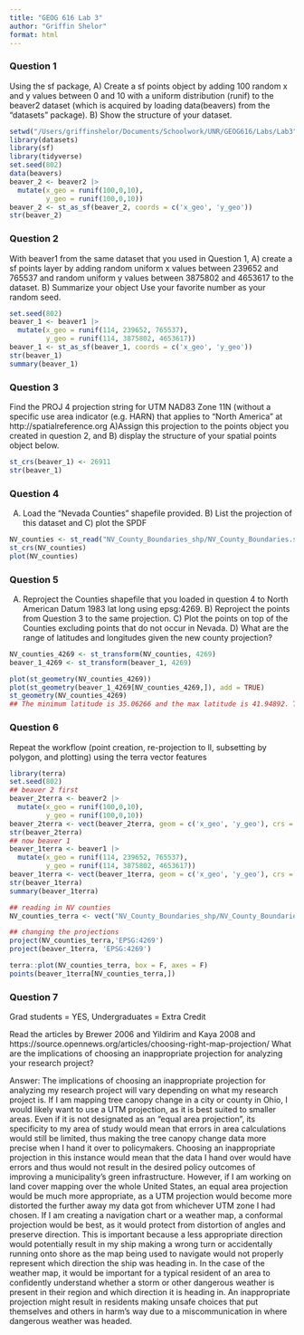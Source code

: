 ```yaml
---
title: "GEOG 616 Lab 3"
author: "Griffin Shelor"
format: html
---
```


### Question 1
Using the sf package, A) Create a sf points object by adding 100 random x and y values between 0 and 10 with a uniform distribution (runif) to the beaver2 dataset (which is acquired by loading data(beavers) from the "datasets" package). B) Show the structure of your dataset.

```r
setwd("/Users/griffinshelor/Documents/Schoolwork/UNR/GEOG616/Labs/Lab3")
library(datasets)
library(sf)
library(tidyverse)
set.seed(802)
data(beavers)
beaver_2 <- beaver2 |>
  mutate(x_geo = runif(100,0,10),
         y_geo = runif(100,0,10))
beaver_2 <- st_as_sf(beaver_2, coords = c('x_geo', 'y_geo'))
str(beaver_2)
```

### Question 2

With beaver1 from the same dataset that you used in Question 1, A) create a sf points layer by adding random uniform x values between 239652 and 765537 and random uniform y values between 3875802 and 4653617 to the dataset. B) Summarize your object Use your favorite number as your random seed.

```r
set.seed(802)
beaver_1 <- beaver1 |>
  mutate(x_geo = runif(114, 239652, 765537),
         y_geo = runif(114, 3875802, 4653617))
beaver_1 <- st_as_sf(beaver_1, coords = c('x_geo', 'y_geo'))
str(beaver_1)
summary(beaver_1)
```

### Question 3

Find the PROJ 4 projection string for UTM NAD83 Zone 11N (without a specific use area indicator (e.g. HARN) that applies to "North America" at http://spatialreference.org A)Assign this projection to the points object you created in question 2, and B) display the structure of your spatial points object below.

```r
st_crs(beaver_1) <- 26911
str(beaver_1)
```

### Question 4

A) Load the "Nevada Counties" shapefile provided. B) List the projection of this dataset and C) plot the SPDF
```r
NV_counties <- st_read("NV_County_Boundaries_shp/NV_County_Boundaries.shp")
st_crs(NV_counties)
plot(NV_counties)
```

### Question 5

A) Reproject the Counties shapefile that you loaded in question 4 to North American Datum 1983 lat long using epsg:4269. B) Reproject the points from Question 3 to the same projection. C) Plot the points on top of the Counties excluding points that do not occur in Nevada. D) What are the range of latitudes and longitudes given the new county projection?

```r
NV_counties_4269 <- st_transform(NV_counties, 4269)
beaver_1_4269 <- st_transform(beaver_1, 4269)
```

```r
plot(st_geometry(NV_counties_4269))
plot(st_geometry(beaver_1_4269[NV_counties_4269,]), add = TRUE)
st_geometry(NV_counties_4269)
## The minimum latitude is 35.06266 and the max latitude is 41.94892. The minimum longitude is -119.9168 and the max longitude is -114.052.
```

### Question 6

Repeat the workflow (point creation, re-projection to ll, subsetting by polygon, and plotting) using the terra vector features
```r
library(terra)
set.seed(802)
## beaver 2 first
beaver_2terra <- beaver2 |>
  mutate(x_geo = runif(100,0,10),
         y_geo = runif(100,0,10))
beaver_2terra <- vect(beaver_2terra, geom = c('x_geo', 'y_geo'), crs = 'EPSG:26911')
str(beaver_2terra)
## now beaver 1
beaver_1terra <- beaver1 |>
  mutate(x_geo = runif(114, 239652, 765537),
         y_geo = runif(114, 3875802, 4653617))
beaver_1terra <- vect(beaver_1terra, geom = c('x_geo', 'y_geo'), crs = 'EPSG:26911')
str(beaver_1terra)
summary(beaver_1terra)

## reading in NV counties
NV_counties_terra <- vect("NV_County_Boundaries_shp/NV_County_Boundaries.shp", crs = 'EPSG:26911')

## changing the projections
project(NV_counties_terra,'EPSG:4269')
project(beaver_1terra, 'EPSG:4269')

terra::plot(NV_counties_terra, box = F, axes = F)
points(beaver_1terra[NV_counties_terra,])

```


### Question 7

Grad students = YES, Undergraduates = Extra Credit

Read the articles by Brewer 2006 and Yildirim and Kaya 2008 and https://source.opennews.org/articles/choosing-right-map-projection/
What are the implications of choosing an inappropriate projection for analyzing your research project?

Answer: The implications of choosing an inappropriate projection for analyzing my research project will vary depending on what my research project is. If I am mapping tree canopy change in a city or county in Ohio, I would likely want to use a UTM projection, as it is best suited to smaller areas. Even if it is not designated as an "equal area projection", its specificity to my area of study would mean that errors in area calculations would still be limited, thus making the tree canopy change data more precise when I hand it over to policymakers. Choosing an inappropriate projection in this instance would mean that the data I hand over would have errors and thus would not result in the desired policy outcomes of improving a municipality's green infrastructure. However, if I am working on land cover mapping over the whole United States, an equal area projection would be much more appropriate, as a UTM projection would become more distorted the further away my data got from whichever UTM zone I had chosen. If I am creating a navigation chart or a weather map, a conformal projection would be best, as it would protect from distortion of angles and preserve direction. This is important because a less appropriate direction would potentially result in my ship making a wrong turn or accidentally running onto shore as the map being used to navigate would not properly represent which direction the ship was heading in. In the case of the weather map, it would be important for a typical resident of an area to confidently understand whether a storm or other dangerous weather is present in their region and which direction it is heading in. An inappropriate projection might result in residents making unsafe choices that put themselves and others in harm's way due to a miscommunication in where dangerous weather was headed. 
